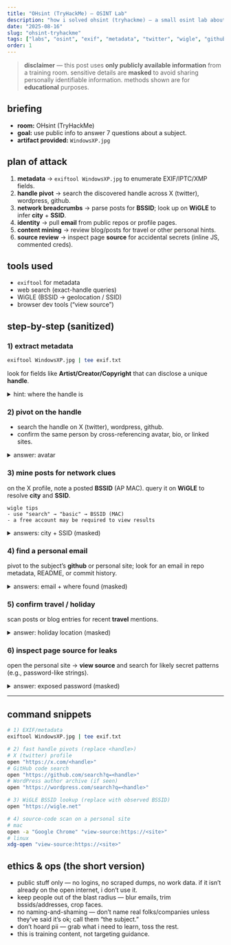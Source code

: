 ```yaml
---
title: "OHsint (TryHackMe) — OSINT Lab"
description: "how i solved ohsint (tryhackme) — a small osint lab about turning one photo into real-world context using only public breadcrumbs; process first, pii redacted."
date: "2025-08-16"
slug: "ohsint-tryhackme"
tags: ["labs", "osint", "exif", "metadata", "twitter", "wigle", "github"]
order: 1
---
```


> **disclaimer** — this post uses **only publicly available information** from a training room. sensitive details are **masked** to avoid sharing personally identifiable information. methods shown are for **educational** purposes.

## briefing

- **room:** OHsint (TryHackMe)
- **goal:** use public info to answer 7 questions about a subject.
- **artifact provided:** `WindowsXP.jpg`

## plan of attack

1. **metadata** → `exiftool WindowsXP.jpg` to enumerate EXIF/IPTC/XMP fields.  
2. **handle pivot** → search the discovered handle across X (twitter), wordpress, github.  
3. **network breadcrumbs** → parse posts for **BSSID**; look up on **WiGLE** to infer **city** + **SSID**.  
4. **identity** → pull **email** from public repos or profile pages.  
5. **content mining** → review blog/posts for travel or other personal hints.  
6. **source review** → inspect page **source** for accidental secrets (inline JS, commented creds).  

## tools used

- `exiftool` for metadata
- web search (exact-handle queries)
- WiGLE (BSSID → geolocation / SSID)
- browser dev tools (“view source”)

## step-by-step (sanitized)

### 1) extract metadata

```bash
exiftool WindowsXP.jpg | tee exif.txt
```

look for fields like **Artist/Creator/Copyright** that can disclose a unique **handle**.

<details>
  <summary>hint: where the handle is</summary>

  the handle appears in a copyright/creator-like field. use it as your primary pivot.
</details>

### 2) pivot on the handle

- search the handle on X (twitter), wordpress, github.  
- confirm the same person by cross-referencing avatar, bio, or linked sites.

<details>
  <summary>answer: avatar</summary>

  the X (twitter) **avatar** is a **cat**.
</details>

### 3) mine posts for network clues

on the X profile, note a posted **BSSID** (AP MAC). query it on **WiGLE** to resolve **city** and **SSID**.

```text
wigle tips
- use "search" → "basic" → BSSID (MAC)
- a free account may be required to view results
```

<details>
  <summary>answers: city + SSID (masked)</summary>

  **city:** L****** (greater metro area)  
  **SSID:** U********WiFi
</details>

### 4) find a personal email

pivot to the subject’s **github** or personal site; look for an email in repo metadata, README, or commit history.

<details>
  <summary>answers: email + where found (masked)</summary>

  **email:** O*********@g****.com  
  **found on:** github
</details>

### 5) confirm travel / holiday

scan posts or blog entries for recent **travel** mentions.

<details>
  <summary>answer: holiday location (masked)</summary>

  **location:** N** Y***
</details>

### 6) inspect page source for leaks

open the personal site → **view source** and search for likely secret patterns (e.g., password-like strings).

<details>
  <summary>answer: exposed password (masked)</summary>

  `p****YDr0****.!`
</details>

---

## command snippets

```bash
# 1) EXIF/metadata
exiftool WindowsXP.jpg | tee exif.txt

# 2) fast handle pivots (replace <handle>)
# X (twitter) profile
open "https://x.com/<handle>"
# GitHub code search
open "https://github.com/search?q=<handle>"
# WordPress author archive (if seen)
open "https://wordpress.com/search?q=<handle>"

# 3) WiGLE BSSID lookup (replace with observed BSSID)
open "https://wigle.net"

# 4) source-code scan on a personal site
# mac
open -a "Google Chrome" "view-source:https://<site>"
# linux
xdg-open "view-source:https://<site>"
```

## ethics & ops (the short version)

- public stuff only — no logins, no scraped dumps, no work data. if it isn’t already on the open internet, i don’t use it.
- keep people out of the blast radius — blur emails, trim bssids/addresses, crop faces.
- no naming-and-shaming — don’t name real folks/companies unless they’ve said it’s ok; call them “the subject.”
- don’t hoard pii — grab what i need to learn, toss the rest.
- this is training content, not targeting guidance.

